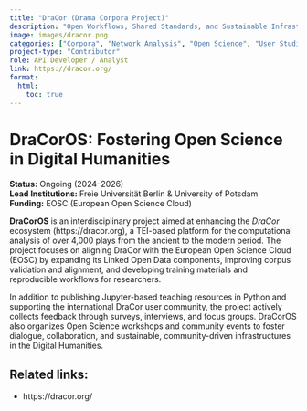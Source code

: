 ```yaml
---
title: "DraCor (Drama Corpora Project)"
description: "Open Workflows, Shared Standards, and Sustainable Infrastructure for Drama Corpora."
image: images/dracor.png
categories: ["Corpora", "Network Analysis", "Open Science", "User Studies"]
project-type: "Contributor"
role: API Developer / Analyst
link: https://dracor.org/
format:
  html:
    toc: true
---
```


# DraCorOS: Fostering Open Science in Digital Humanities

**Status:** Ongoing (2024–2026)  
**Lead Institutions:** Freie Universität Berlin & University of Potsdam  
**Funding:** EOSC (European Open Science Cloud)

**DraCorOS** is an interdisciplinary project aimed at enhancing the *DraCor* ecosystem (https://dracor.org), a TEI-based platform for the computational analysis of over 4,000 plays from the ancient to the modern period. The project focuses on aligning DraCor with the European Open Science Cloud (EOSC) by expanding its Linked Open Data components, improving corpus validation and alignment, and developing training materials and reproducible workflows for researchers.

In addition to publishing Jupyter-based teaching resources in Python and supporting the international DraCor user community, the project actively collects feedback through surveys, interviews, and focus groups. DraCorOS also organizes Open Science workshops and community events to foster dialogue, collaboration, and sustainable, community-driven infrastructures in the Digital Humanities.

## Related links:
- https://dracor.org/
